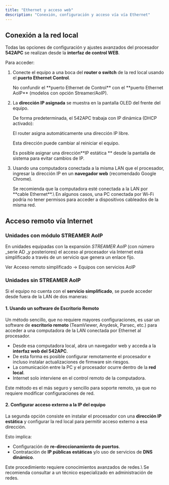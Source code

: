 ```yaml
---
title: "Ethernet y acceso web"
description: "Conexión, configuración y acceso vía vía Ethernet"
---
```



## Conexión a la red local

Todas las opciones de configuración y ajustes avanzados del procesador **542APC** se realizan desde la **interfaz de control WEB**.

Para acceder:

1. Conecte el equipo a una boca del **router o switch** de la red local usando el **puerto Ethernet Control**.

   <Warning>
     No confundir el **puerto Ethernet de Control** con el **puerto Ethernet AoIP** (modelos con opción Streamer/AoIP).
   </Warning>
2. La **dirección IP asignada** se muestra en la pantalla OLED del frente del equipo.

   <discovery />
     
   <Info>
     De forma predeterminada, el 542APC trabaja con IP dinámica (DHCP activado):

     El router asigna automáticamente una dirección IP libre.

     Esta dirección puede cambiar al reiniciar el equipo.

     Es posible asignar una dirección\*\*IP estática \*\* desde la pantalla de sistema para evitar cambios de IP.
   </Info>
3. Usando una computadora conectada a la misma LAN que el procesador, ingresar la dirección IP en un **navegador web**  (recomendado Google Chrome).

   <Info>
     Se recomienda que la computadora esté conectada a la LAN por **cable Ethernet**.\
     En algunos casos, una PC conectada por Wi-Fi podría no tener permisos para acceder a dispositivos cableados de la misma red.
   </Info>

## Acceso remoto vía Internet

### Unidades con módulo STREAMER AoIP

En unidades equipadas con la expansión _STREAMER AoIP_ (con número \_serie AD \_y posteriores) el acceso al procesador vía Internet está simplificado a través de un servicio que genera un enlace fijo.

<Icon icon="globe" iconType="solid" color="#ff6c00" size={18} />  Ver Acceso remoto simplificado → Equipos con servicios AoIP

### Unidades sin STREAMER AoIP

Si el equipo no cuenta con el **servicio simplificado**, se puede acceder desde fuera de la LAN de dos maneras:

#### 1. Usando un software de Escritorio Remoto

Un método sencillo, que no requiere mayores configuraciones, es usar un software de **escritorio remoto** (TeamViewer, Anydesk, Parsec, etc.) para acceder a una computadora de la LAN conectada por Ethernet al procesador.

- Desde esa computadora local, abra un navegador web y acceda a la **interfaz web del 542APC**.
- De esta forma es posible configurar remotamente el procesador e incluso instalar actualizaciones de firmware sin riesgos.
- La comunicación entre la PC y el procesador ocurre dentro de la **red local**.
- Internet solo interviene en el control remoto de la computadora.

<Tip>
  Este método es el más seguro y sencillo para soporte remoto, ya que no requiere modificar configuraciones de red.
</Tip>

#### 2. Configurar acceso externo a la IP del equipo

La segunda opción consiste en instalar el procesador con una **dirección IP estática** y configurar la red local para permitir acceso externo a esa dirección.

Esto implica:

- Configuración de **re-direccionamiento de puertos**.
- Contratación de **IP públicas estáticas** y/o uso de servicios de **DNS dinámico**.

<Warning>
  Este procedimiento requiere conocimientos avanzados de redes.\
  Se recomienda consultar a un técnico especializado en administración de redes.
</Warning>